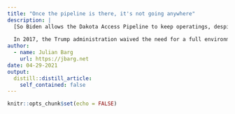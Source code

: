 ```yaml
---
title: "Once the pipeline is there, it's not going anywhere"
description: |
  [So Biden allows the Dakota Access Pipeline to keep operatings, despite it having no Environmental Impact Statement](https://www.ogj.com/general-interest/article/14202049). I am not too surprised. Why should you still care? One of the most intriguing thing about studying pipelines is this: the construction of pipelines as our mode of shaping the world. In German there is a term for that: "Fakten schaffen"--"creating facts". Implying that while your counterpart still contemplates about what action to take--or even before that stage, you take action, do something, anything. The intent being that by just by acting first, you get to decide, you get to take your preferred action. A fitting example would be buying an expensive car before consulting your husband or wife. Nothing you can do about it now, the contract is already signed! 
  
  In 2017, the Trump administration waived the need for a full environmental review for the Dakota Access Pipeline. Energy Transfer Partners managed to build the pipeline within Trump's tenure. The story that follows is pretty convoluted, [a court ordered the pipeline to be shut down while the environmental review is completed](https://www.ogj.com/general-interest/article/14180097), [another court overturned that order before it went into effect](https://www.ogj.com/general-interest/government/article/14179644), and the Biden administration now confirmed that DAPL can keep operating. What I am getting at is that academia is speding a whole lot of time contemplating things while the world keeps moving. While we study the environmental effects on one ecosystem, two more have already fallen victim. I think there is a lot of merit to analyzing the world as a burst of decisions that flow from our social structure, rather than contemplating about the ins and outs of individual decisions. 
author:
  - name: Julian Barg
    url: https://jbarg.net
date: 04-29-2021
output:
  distill::distill_article:
    self_contained: false
---
```



```r
knitr::opts_chunk$set(echo = FALSE)
```
